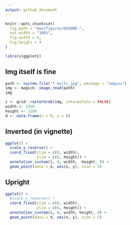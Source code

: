 ```yaml
---
output: github_document
---
```


```r
knitr::opts_chunk$set(
  fig.path = "man/figures/README-",
  out.width = "100%",
  fig.width = 4, 
  fig.height = 4
)
```


```r
library(ggplot2)
```

## Img itself is fine

```r
path <- system.file("f_multi.jpg", package = "imginv")
img <- magick::image_read(path)
img
```


```r
i <- grid::rasterGrob(img, interpolate = FALSE)
width <- 1350
height <- 1350
d <- data.frame(x = 0, y = 0)
```


## Inverted (in vignette)

```r
ggplot() +
  scale_y_reverse() +
  coord_fixed(xlim = c(0, width),
              ylim = c(0, height)) +
  annotation_custom(i, 0, width, -height, 0) +
  geom_point(data = d, aes(x, y), size = 5)
```

## Upright

```r
ggplot() +
  #scale_y_reverse() +
  coord_fixed(xlim = c(0, width),
              ylim = c(0, height)) +
  annotation_custom(i, 0, width, height, 0) +
  geom_point(data = d, aes(x, y), size = 5)
```



